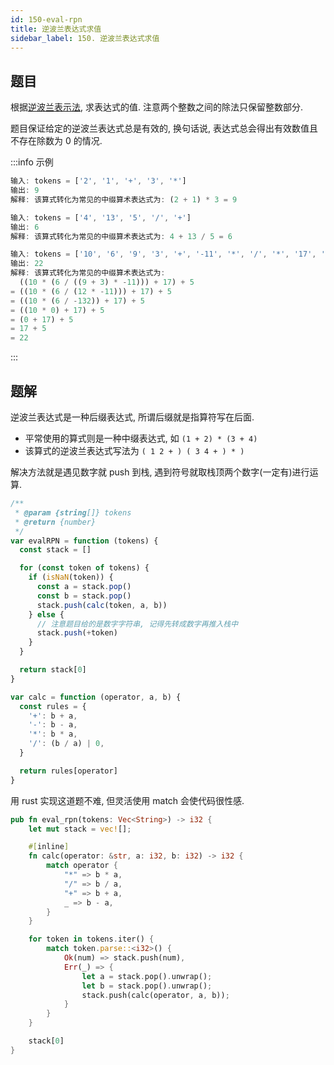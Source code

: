 ```yaml
---
id: 150-eval-rpn
title: 逆波兰表达式求值
sidebar_label: 150. 逆波兰表达式求值
---
```


## 题目

根据[逆波兰表示法](https://en.wikipedia.org/wiki/Reverse_Polish_notation), 求表达式的值. 注意两个整数之间的除法只保留整数部分. 

题目保证给定的逆波兰表达式总是有效的, 换句话说, 表达式总会得出有效数值且不存在除数为 0 的情况.

:::info 示例

```ts
输入: tokens = ['2', '1', '+', '3', '*']
输出: 9
解释: 该算式转化为常见的中缀算术表达式为: (2 + 1) * 3 = 9
```

```ts
输入: tokens = ['4', '13', '5', '/', '+']
输出: 6
解释: 该算式转化为常见的中缀算术表达式为: 4 + 13 / 5 = 6
```

```ts
输入: tokens = ['10', '6', '9', '3', '+', '-11', '*', '/', '*', '17', '+' ,'5' ,'+']
输出: 22
解释: 该算式转化为常见的中缀算术表达式为:
  ((10 * (6 / ((9 + 3) * -11))) + 17) + 5
= ((10 * (6 / (12 * -11))) + 17) + 5
= ((10 * (6 / -132)) + 17) + 5
= ((10 * 0) + 17) + 5
= (0 + 17) + 5
= 17 + 5
= 22
```

:::

## 题解

逆波兰表达式是一种后缀表达式, 所谓后缀就是指算符写在后面.

- 平常使用的算式则是一种中缀表达式, 如 `(1 + 2) * (3 + 4)`
- 该算式的逆波兰表达式写法为 `( 1 2 + ) ( 3 4 + ) * )`

解决方法就是遇见数字就 push 到栈, 遇到符号就取栈顶两个数字(一定有)进行运算.


<Tabs>
  <TabItem value='JavaScript' label='JavaScript' default>

```ts
/**
 * @param {string[]} tokens
 * @return {number}
 */
var evalRPN = function (tokens) {
  const stack = []

  for (const token of tokens) {
    if (isNaN(token)) {
      const a = stack.pop()
      const b = stack.pop()
      stack.push(calc(token, a, b))
    } else {
      // 注意题目给的是数字字符串, 记得先转成数字再推入栈中
      stack.push(+token)
    }
  }

  return stack[0]
}

var calc = function (operator, a, b) {
  const rules = {
    '+': b + a,
    '-': b - a,
    '*': b * a,
    '/': (b / a) | 0,
  }

  return rules[operator]
}
```

</TabItem>
<TabItem value='Rust' label='Rust'>

用 rust 实现这道题不难, 但灵活使用 match 会使代码很性感.

```rust
pub fn eval_rpn(tokens: Vec<String>) -> i32 {
    let mut stack = vec![];

    #[inline]
    fn calc(operator: &str, a: i32, b: i32) -> i32 {
        match operator {
            "*" => b * a,
            "/" => b / a,
            "+" => b + a,
            _ => b - a,
        }
    }

    for token in tokens.iter() {
        match token.parse::<i32>() {
            Ok(num) => stack.push(num),
            Err(_) => {
                let a = stack.pop().unwrap();
                let b = stack.pop().unwrap();
                stack.push(calc(operator, a, b));
            }
        }
    }

    stack[0]
}
```

</TabItem>
</Tabs>
